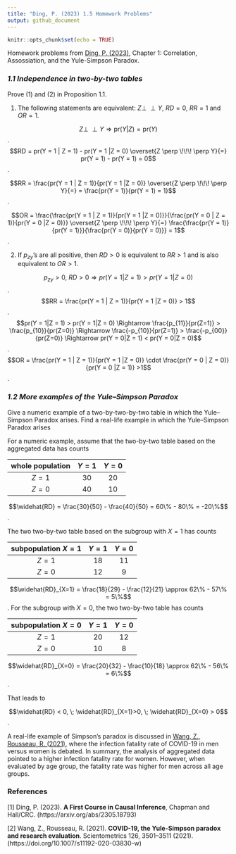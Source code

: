 ```yaml
---
title: "Ding, P. (2023) 1.5 Homework Problems"
output: github_document
---
```


```r
knitr::opts_chunk$set(echo = TRUE)
```

Homework problems from [Ding, P. (2023)](#1), Chapter 1: Correlation, Assossiation, and the Yule-Simpson Paradox.

### *1.1 Independence in two-by-two tables*

Prove (1) and (2) in Proposition 1.1.

(1) The following statements are equivalent: $Z \perp \!\!\! \perp Y$, $RD = 0$, $RR = 1$ and $OR = 1$.

$$Z \perp \!\!\! \perp Y \Rightarrow \textrm{pr}(Y|Z) = \textrm{pr}(Y)$$.
$$RD = pr(Y = 1 | Z = 1) - pr(Y = 1 |Z = 0) \overset{Z \perp \!\!\! \perp Y}{=} pr(Y = 1) - pr(Y = 1) = 0$$.

$$RR = \frac{pr(Y = 1 | Z = 1)}{pr(Y = 1 |Z = 0)} \overset{Z \perp \!\!\! \perp Y}{=} = \frac{pr(Y = 1)}{pr(Y = 1) = 1}$$.

$$OR = \frac{\frac{pr(Y = 1 | Z = 1)}{pr(Y = 1 |Z = 0)}}{\frac{pr(Y = 0 | Z = 1)}{pr(Y = 0 |Z = 0)}} \overset{Z \perp \!\!\! \perp Y}{=} \frac{\frac{pr(Y = 1)}{pr(Y = 1)}}{\frac{pr(Y = 0)}{pr(Y = 0)}} = 1$$.

(2) If $p_{zy}$'s are all positive, then $RD > 0$ is equivalent to $RR > 1$ and is also equivalent to $OR > 1$.

$$p_{zy} > 0,\; RD > 0 \Rightarrow pr(Y = 1|Z = 1) > pr(Y = 1|Z = 0)$$.
$$RR = \frac{pr(Y = 1 | Z = 1)}{pr(Y = 1 |Z = 0)} > 1$$.
$$pr(Y = 1|Z = 1) > pr(Y = 1|Z = 0) \Rightarrow \frac{p_{11}}{pr(Z=1)} > \frac{p_{10}}{pr(Z=0)} \Rightarrow \frac{-p_{10}}{pr(Z=1)} > \frac{-p_{00}}{pr(Z=0)} \Rightarrow pr(Y = 0|Z = 1) < pr(Y = 0|Z = 0)$$.
$$OR = \frac{pr(Y = 1 | Z = 1)}{pr(Y = 1 |Z = 0)} \cdot \frac{pr(Y = 0 | Z = 0)}{pr(Y = 0 |Z = 1)} >1$$.

### *1.2 More examples of the Yule–Simpson Paradox*

Give a numeric example of a two-by-two-by-two table in which the Yule–
Simpson Paradox arises. Find a real-life example in which the Yule–Simpson Paradox arises

For a numeric example, assume that the two-by-two table based on the aggregated data has counts

| whole population | $Y = 1$ | $Y = 0$ |
|:----------------:|:-------:|:-------:|
|      $Z = 1$     |    30   |    20   |
|      $Z = 0$     |    40   |    10   |

$$\widehat{RD} = \frac{30}{50} - \frac{40}{50} = 60\% - 80\% = -20\%$$.

The two two-by-two table based on the subgroup with $X = 1$ has counts

| subpopulation $X = 1$ | $Y = 1$ | $Y = 0$ |
|:---------------------:|:-------:|:-------:|
|        $Z = 1$        |    18   |    11   |
|        $Z = 0$        |    12   |    9    |

$$\widehat{RD}_{X=1} = \frac{18}{29} - \frac{12}{21} \approx 62\% - 57\% = 5\%$$.
For the subgroup with $X = 0$, the two two-by-two table has counts

| subpopulation $X = 0$ | $Y = 1$ | $Y = 0$ |
|:-------------------:|:-------:|:-------:|
|       $Z = 1$       |    20   |    12   |
|       $Z = 0$       |    10   |    8    |


$$\widehat{RD}_{X=0} = \frac{20}{32} - \frac{10}{18} \approx 62\% - 56\% = 6\%$$.

That leads to

$$\widehat{RD} < 0, \; \widehat{RD}_{X=1}>0, \; \widehat{RD}_{X=0} > 0$$.

A real-life example of Simpson's paradox is discussed in [Wang, Z., Rousseau, R. (2021)](#2), where the infection fatality rate of COVID-19 in men versus women is debated. In summary, the analysis of aggregated data pointed to a higher infection fatality rate for women. However, when evaluated by age group, the fatality rate was higher for men across all age groups.

### References

[1] <a id="2">Ding, P. (2023)</a>. **A First Course in Causal Inference**, Chapman and Hall/CRC. (https://arxiv.org/abs/2305.18793)

[2] <a id="1">Wang, Z., Rousseau, R. (2021)</a>. **COVID-19, the Yule-Simpson paradox and research evaluation**. Scientometrics 126, 3501–3511 (2021). (https://doi.org/10.1007/s11192-020-03830-w)